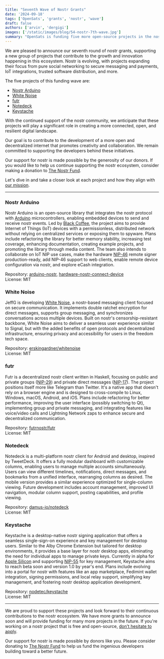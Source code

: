 ```yaml
---
title: "Seventh Wave of Nostr Grants"
date: '2024-09-18'
tags: ['OpenSats', 'grants', 'nostr', 'wave']
draft: false
authors: ['arvin', 'dergigi']
images: ['/static/images/blog/54-nostr-7th-wave.jpg']
summary: "OpenSats is funding five more open-source projects in the nostr ecosystem."
---
```


We are pleased to announce our seventh round of nostr grants, supporting a new
group of projects that contribute to the growth and innovation happening in this
ecosystem. Nostr is evolving, with projects expanding their focus from pure
social networking to secure messaging and payments, IoT integrations, trusted
software distribution, and more.

The five projects of this funding wave are:

- [Nostr Arduino](#nostr-arduino)
- [White Noise](#white-noise)
- [futr](#futr)
- [Notedeck](#notedeck)
- [Keystache](#keystache)

With the continued support of the nostr community, we anticipate that these
projects will play a significant role in creating a more connected, open, and
resilient digital landscape.

Our goal is to contribute to the development of a more open and decentralized
internet that promotes creativity and collaboration. We remain committed to
supporting the developers behind these initiatives.

Our support for nostr is made possible by the generosity of our donors. If you
would like to help us continue supporting the nostr ecosystem, consider making a
donation to [The Nostr Fund](/funds/nostr).

<center>
    <DonateToNostrFundButton/>
</center>

Let's dive in and take a closer look at each project and how they align with [our
mission](/mission).

---

### Nostr Arduino

Nostr Arduino is an open-source library that integrates the nostr protocol with
[Arduino](https://www.arduino.cc/en/Guide/Introduction) microcontrollers,
enabling embedded devices to send and receive nostr events. Led by [Black
Coffee](https://github.com/blackcoffeexbt/), the project aims to provide
Internet of Things (IoT) devices with a permissionless, distributed network
without relying on centralized services or exposing them to spyware. Plans
include refactoring the library for better memory stability, increasing test
coverage, enhancing documentation, creating example projects, and promoting the
library through media content. The team also intends to collaborate on IoT NIP
use cases, make the hardware [NIP-46] remote signer production-ready, add NIP-46
support to web clients, enable remote device configuration via nostr, and
explore eCash integration.

Repository: [arduino-nostr](https://github.com/blackcoffeexbt/arduino-nostr),
[hardware-nostr-connect-device](https://github.com/blackcoffeexbt/hardware-nostr-connect-device)  
License: MIT

[NIP-46]: https://github.com/nostr-protocol/nips/blob/master/46.md

### White Noise

JeffG is developing [White Noise](https://github.com/erskingardner/whitenoise),
a nostr-based messaging client focused on secure communication. It implements
double ratchet encryption for direct messages, supports group messaging, and
synchronizes conversations across multiple devices. Built on nostr's
censorship-resistant backbone, White Noise aims to deliver a seamless user
experience similar to Signal, but with the added benefits of open protocols and
decentralized infrastructure, ensuring privacy and accessibility for users in
the freedom tech space.

Repository:
[erskingardner/whitenoise](https://github.com/erskingardner/whitenoise)  
License: MIT  

### futr

Futr is a decentralized nostr client written in Haskell, focusing on public and
private groups ([NIP-29]) and private direct messages ([NIP-17]). The project
positions itself more like Telegram than Twitter. It's a native app that doesn't
rely on a browser engine and is designed to cross-compile to Linux, Windows,
macOS, Android, and iOS. Plans include refactoring for better performance,
improving the user interface (possibly switching to Qt), implementing group and
private messaging, and integrating features like voice/video calls and Lightning
Network zaps to enhance secure and decentralized communication.

Repository: [futrnostr/futr](https://github.com/futrnostr/futr)  
License: MIT

[NIP-29]: https://github.com/nostr-protocol/nips/blob/master/29.md
[NIP-17]: https://github.com/nostr-protocol/nips/blob/master/17.md

### Notedeck

Notedeck is a multi-platform nostr client for Android and desktop, inspired by
TweetDeck. It offers a fully modular dashboard with customizable columns,
enabling users to manage multiple accounts simultaneously. Users can view
different timelines, notifications, direct messages, and bookmarks from a
unified interface, rearranging columns as desired. The mobile version provides a
similar experience optimized for single-column viewing. Future development
includes account management, improved UI navigation, modular column support,
posting capabilities, and profile viewing.

Repository: [damus-io/notedeck](https://github.com/damus-io/notedeck)  
License: MIT  

### Keystache

Keystache is a desktop-native nostr signing application that offers a seamless
single-sign-on experience and key management for desktop users.  Similar to the
Alby Chrome Extension but tailored for desktop environments, it provides a base
layer for nostr desktop apps, eliminating the need for individual apps to manage
private keys.  Currently in alpha for [Apple
Silicon](https://en.wikipedia.org/wiki/Apple_silicon) and supporting [NIP-55]
for key management, Keystache aims to reach beta soon and version 1.0 by year's
end.  Plans include evolving into a portal for nostr with features like an app
marketplace, Fedimint wallet integration, signing permissions, and local relay
support, simplifying key management, and fostering nostr desktop application
development.

Repository: [nodetec/keystache](https://github.com/nodetec/keystache)  
License: MIT

[NIP-55]: https://github.com/nostr-protocol/nips/blob/master/55.md

---

We are proud to support these projects and look forward to their continuous
contributions to the nostr ecosystem. We have more grants to announce soon and
will provide funding for many more projects in the future. If you're working on
a nostr project that is free and open-source, [don't hesitate to apply](/apply).

Our support for nostr is made possible by donors like you. Please consider
donating to [The Nostr Fund](/funds/nostr) to help us fund the ingenious
developers building toward a better future.

<center>
    <DonateToNostrFundButton/>
</center>
